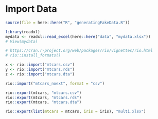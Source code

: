 # Import Data

```r
source(file = here::here("R", "generatingFakeData.R"))
```





```r
library(readxl)
mydata <- readxl::read_excel(here::here("data", "mydata.xlsx"))
# View(mydata)
```



```r
# https://cran.r-project.org/web/packages/rio/vignettes/rio.html
# rio::install_formats()

x <- rio::import("mtcars.csv")
y <- rio::import("mtcars.rds")
z <- rio::import("mtcars.dta")

rio::import("mtcars_noext", format = "csv")

rio::export(mtcars, "mtcars.csv")
rio::export(mtcars, "mtcars.rds")
rio::export(mtcars, "mtcars.dta")

rio::export(list(mtcars = mtcars, iris = iris), "multi.xlsx")

```


